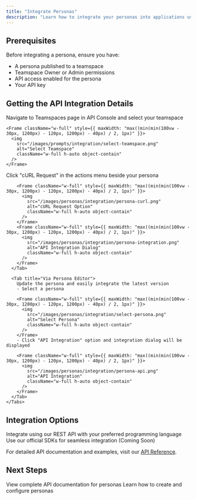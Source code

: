 ```yaml
---
title: "Integrate Personas"
description: "Learn how to integrate your personas into applications using our API"
---
```


## Prerequisites

Before integrating a persona, ensure you have:

- A persona published to a teamspace
- Teamspace Owner or Admin permissions
- API access enabled for the persona
- Your API key

## Getting the API Integration Details

<Steps>
  <Step title="Navigate to API Console">
    Navigate to Teamspaces page in API Console and select your teamspace
    
    <Frame className="w-full" style={{ maxWidth: "max((min(min(100vw - 30px, 1200px) - 120px, 1200px) - 40px) / 2, 1px)" }}>
      <img 
        src="/images/prompts/integration/select-teamspace.png" 
        alt="Select Teamspace"
        className="w-full h-auto object-contain"
      />
    </Frame>
  </Step>

  <Step title="Access Integration Details">
    <Tabs>
      <Tab title="Via Teamspaces page">
        Click "cURL Request" in the actions menu beside your persona
        
        <Frame className="w-full" style={{ maxWidth: "max((min(min(100vw - 30px, 1200px) - 120px, 1200px) - 40px) / 2, 1px)" }}>
          <img 
            src="/images/personas/integration/persona-curl.png" 
            alt="cURL Request Option"
            className="w-full h-auto object-contain"
          />
        </Frame>
        <Frame className="w-full" style={{ maxWidth: "max((min(min(100vw - 30px, 1200px) - 120px, 1200px) - 40px) / 2, 1px)" }}>
          <img 
            src="/images/personas/integration/persona-integration.png" 
            alt="API Integration Dialog"
            className="w-full h-auto object-contain"
          />
        </Frame>
      </Tab>
      
      <Tab title="Via Persona Editor">
        Update the persona and easily integrate the latest version
        - Select a persona
        
        <Frame className="w-full" style={{ maxWidth: "max((min(min(100vw - 30px, 1200px) - 120px, 1200px) - 40px) / 2, 1px)" }}>
          <img 
            src="/images/personas/integration/select-persona.png" 
            alt="Select Persona"
            className="w-full h-auto object-contain"
          />
        </Frame>
        - Click "API Integration" option and integration dialog will be displayed

        <Frame className="w-full" style={{ maxWidth: "max((min(min(100vw - 30px, 1200px) - 120px, 1200px) - 40px) / 2, 1px)" }}>
          <img
            src="/images/personas/integration/persona-api.png"
            alt="API Integration"
            className="w-full h-auto object-contain"
          />
        </Frame>
      </Tab>
    </Tabs>

  </Step>
</Steps>

## Integration Options

<CardGroup cols={2}>
  <Card title="REST API" icon="code">
    Integrate using our REST API with your preferred programming language
  </Card>

  <Card title="SDK Support" icon="box">
    Use our official SDKs for seamless integration (Coming Soon)
  </Card>
</CardGroup>

For detailed API documentation and examples, visit our [API Reference](/api-reference/conversations/overview).

## Next Steps

<CardGroup cols={2}>
  <Card
    title="API Reference"
    icon="code"
    href="/api-reference/conversations/overview"
  >
    View complete API documentation for personas
  </Card>
  <Card
    title="Create Persona"
    icon="users"
    href="/guides/personas/create-persona"
  >
    Learn how to create and configure personas
  </Card>
</CardGroup>
